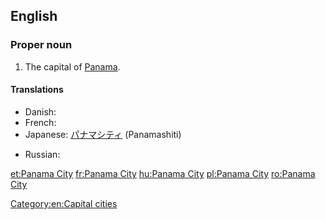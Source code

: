 {{wikipedia}}
==English==

===Proper noun===
{{en-proper noun|head=[[Panama]] [[City]]}}

# The capital of [[Panama]].

====Translations====
{{trans-top|capital of Panama}}
* Danish: {{t|da|Panama City}}
* French: {{t+|fr|Panamá}}
* Japanese: [[パナマシティ]] (Panamashiti)
{{trans-mid}}
* Russian: {{t+|ru|Панама|f|tr=Panáma}}
{{trans-bottom}}

[[Category:en:Capital cities]]

[[et:Panama City]]
[[fr:Panama City]]
[[hu:Panama City]]
[[pl:Panama City]]
[[ro:Panama City]]